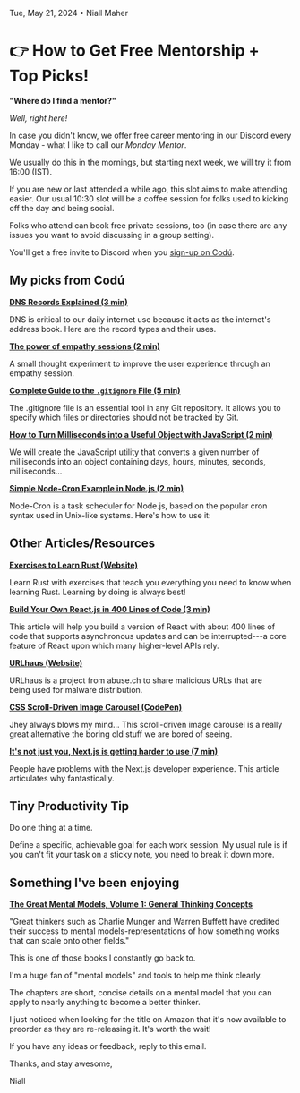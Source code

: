 Tue, May 21, 2024 • Niall Maher

# 👉 How to Get Free Mentorship + Top Picks!

**"Where do I find a mentor?"**

_Well, right here!_

In case you didn't know, we offer free career mentoring in our Discord every Monday - what I like to call our *Monday Mentor*.

We usually do this in the mornings, but starting next week, we will try it from 16:00 (IST).

If you are new or last attended a while ago, this slot aims to make attending easier. Our usual 10:30 slot will be a coffee session for folks used to kicking off the day and being social.

Folks who attend can book free private sessions, too (in case there are any issues you want to avoid discussing in a group setting).

You'll get a free invite to Discord when you [sign-up on Codú](https://www.codu.co/).

## My picks from Codú

**[DNS Records Explained (3 min)](https://www.codu.co/articles/dns-records-explained-u6ybymqa)**

DNS is critical to our daily internet use because it acts as the internet's address book. Here are the record types and their uses.

**[The power of empathy sessions (2 min)](https://www.codu.co/articles/the-power-of-empathy-sessions-fnerlirj)**

A small thought experiment to improve the user experience through an empathy session.

**[Complete Guide to the `.gitignore` File (5 min)](https://www.codu.co/articles/complete-guide-to-the-gitignore-file-edcd38xy)**

The .gitignore file is an essential tool in any Git repository. It allows you to specify which files or directories should not be tracked by Git.

**[How to Turn Milliseconds into a Useful Object with JavaScript (2 min)](https://www.codu.co/articles/how-to-turn-milliseconds-into-a-useful-object-with-javascript-el7bjlw2)**

We will create the JavaScript utility that converts a given number of milliseconds into an object containing days, hours, minutes, seconds, milliseconds...

**[Simple Node-Cron Example in Node.js (2 min)](https://www.codu.co/articles/simple-node-cron-example-in-node-js-s3slkm5p)**

Node-Cron is a task scheduler for Node.js, based on the popular cron syntax used in Unix-like systems. Here's how to use it:

## Other Articles/Resources

**[Exercises to Learn Rust (Website)](https://rust-exercises.com/)**

Learn Rust with exercises that teach you everything you need to know when learning Rust. Learning by doing is always best!

**[Build Your Own React.js in 400 Lines of Code (3 min)](https://webdeveloper.beehiiv.com/p/build-react-400-lines-code)**

This article will help you build a version of React with about 400 lines of code that supports asynchronous updates and can be interrupted---a core feature of React upon which many higher-level APIs rely.

**[URLhaus (Website)](https://urlhaus.abuse.ch/)**

URLhaus is a project from abuse.ch to share malicious URLs that are being used for malware distribution.

**[CSS Scroll-Driven Image Carousel (CodePen)](https://codepen.io/jh3y/pen/PovoorJ)**

Jhey always blows my mind... This scroll-driven image carousel is a really great alternative the boring old stuff we are bored of seeing.

**[It's not just you, Next.js is getting harder to use (7 min)](https://www.propelauth.com/post/nextjs-challenges)**

People have problems with the Next.js developer experience. This article articulates why fantastically.

## Tiny Productivity Tip

Do one thing at a time.

Define a specific, achievable goal for each work session. My usual rule is if you can't fit your task on a sticky note, you need to break it down more.

## Something I've been enjoying

**[The Great Mental Models, Volume 1: General Thinking Concepts](https://amzn.to/3QR1rky)**

"Great thinkers such as Charlie Munger and Warren Buffett have credited their success to mental models-representations of how something works that can scale onto other fields."

This is one of those books I constantly go back to.

I'm a huge fan of "mental models" and tools to help me think clearly.

The chapters are short, concise details on a mental model that you can apply to nearly anything to become a better thinker.

I just noticed when looking for the title on Amazon that it's now available to preorder as they are re-releasing it. It's worth the wait!

If you have any ideas or feedback, reply to this email.

Thanks, and stay awesome,

Niall
